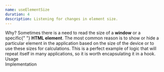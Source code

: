 ```yaml
---
name: useElementSize
duration: 4
description: Listening for changes in element size.
---
```


<Section>
  <XL>Why?</XL>
  <M>
    Sometimes there is a need to read the size of a <B>window</B> or a specific{" "}
    <B>HTML element</B>. The most common reason is to show or hide a particular
    element in the application based on the size of the device or to use these
    sizes for calculations.
  </M>
  <M>
    This is a perfect example of logic that will repeat itself in many
    applications, so it is worth encapsulating it in a hook.
  </M>
</Section>

<Section>
  <XL>Usage</XL>
  <Snippet
    linesCount={38}
    src="/snippets/courses/react-hooks-spellbook/UseElementSizeUsage.tsx"
  />
</Section>

<Section>
  <XL>Implementation</XL>
  <Snippet
    linesCount={108}
    src="/snippets/courses/react-hooks-spellbook/useElementSize.ts"
  />
</Section>
